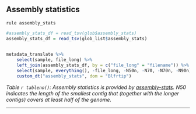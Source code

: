
## Assembly statistics

`rule assembly_stats`


```r





#assembly_stats_df = read_tsv(glob$assembly_stats) 
assembly_stats_df = read_tsv(glob_list$assembly_stats) 
        

metadata_translate %>%
    select(sample, file_long) %>%
    left_join(assembly_stats_df, by = c("file_long" = "filename")) %>%
    select(sample, everything(), -file_long, -N50n, -N70, -N70n, -N90n) %>%
    custom_dt("assembly_stats", dom = "Blfrtip")


```

*Table `r tableno()`: Assembly statistics is provided by [assembly-stats](https://github.com/sanger-pathogens/assembly-stats#assembly-stats). N50 indicates the length of the smallest contig that (together with the longer contigs) covers at least half of the genome.*

---